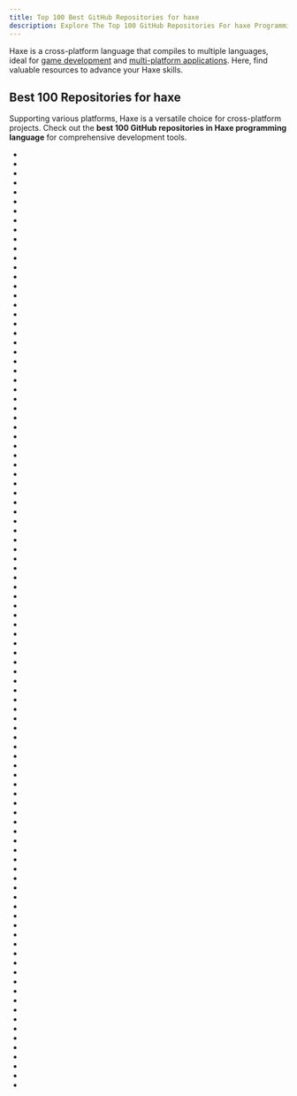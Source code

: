 ```yaml
---
title: Top 100 Best GitHub Repositories for haxe
description: Explore The Top 100 GitHub Repositories For haxe Programming Languages Listed Ranked By Most Stargazers And Forks By GitHub Community.
---
```


Haxe is a cross-platform language that compiles to multiple languages, ideal for [game development](/repositories/frameworks/game-development) and [multi-platform applications](/repositories/frameworks/desktop-and-crossplatform). Here, find valuable resources to advance your Haxe skills.

## Best 100 Repositories for haxe

Supporting various platforms, Haxe is a versatile choice for cross-platform projects. Check out the **best 100 GitHub repositories in Haxe programming language** for comprehensive development tools.

- <Badge owner="HaxeFoundation" repoName="haxe" stars="https://img.shields.io/github/stars/HaxeFoundation/haxe?style=flat&logoSize=auto" forks="https://img.shields.io/github/forks/HaxeFoundation/haxe?style=flat&logoSize=auto"/>
- <Badge owner="deepnight" repoName="ldtk" stars="https://img.shields.io/github/stars/deepnight/ldtk?style=flat&logoSize=auto" forks="https://img.shields.io/github/forks/deepnight/ldtk?style=flat&logoSize=auto"/>
- <Badge owner="HeapsIO" repoName="heaps" stars="https://img.shields.io/github/stars/HeapsIO/heaps?style=flat&logoSize=auto" forks="https://img.shields.io/github/forks/HeapsIO/heaps?style=flat&logoSize=auto"/>
- <Badge owner="FunkinCrew" repoName="Funkin" stars="https://img.shields.io/github/stars/FunkinCrew/Funkin?style=flat&logoSize=auto" forks="https://img.shields.io/github/forks/FunkinCrew/Funkin?style=flat&logoSize=auto"/>
- <Badge owner="haxiomic" repoName="GPU-Fluid-Experiments" stars="https://img.shields.io/github/stars/haxiomic/GPU-Fluid-Experiments?style=flat&logoSize=auto" forks="https://img.shields.io/github/forks/haxiomic/GPU-Fluid-Experiments?style=flat&logoSize=auto"/>
- <Badge owner="HaxeFlixel" repoName="flixel" stars="https://img.shields.io/github/stars/HaxeFlixel/flixel?style=flat&logoSize=auto" forks="https://img.shields.io/github/forks/HaxeFlixel/flixel?style=flat&logoSize=auto"/>
- <Badge owner="openfl" repoName="openfl" stars="https://img.shields.io/github/stars/openfl/openfl?style=flat&logoSize=auto" forks="https://img.shields.io/github/forks/openfl/openfl?style=flat&logoSize=auto"/>
- <Badge owner="watabou" repoName="TownGeneratorOS" stars="https://img.shields.io/github/stars/watabou/TownGeneratorOS?style=flat&logoSize=auto" forks="https://img.shields.io/github/forks/watabou/TownGeneratorOS?style=flat&logoSize=auto"/>
- <Badge owner="saharan" repoName="works" stars="https://img.shields.io/github/stars/saharan/works?style=flat&logoSize=auto" forks="https://img.shields.io/github/forks/saharan/works?style=flat&logoSize=auto"/>
- <Badge owner="ShadowMario" repoName="FNF-PsychEngine" stars="https://img.shields.io/github/stars/ShadowMario/FNF-PsychEngine?style=flat&logoSize=auto" forks="https://img.shields.io/github/forks/ShadowMario/FNF-PsychEngine?style=flat&logoSize=auto"/>
- <Badge owner="aduros" repoName="flambe" stars="https://img.shields.io/github/stars/aduros/flambe?style=flat&logoSize=auto" forks="https://img.shields.io/github/forks/aduros/flambe?style=flat&logoSize=auto"/>
- <Badge owner="waud" repoName="waud" stars="https://img.shields.io/github/stars/waud/waud?style=flat&logoSize=auto" forks="https://img.shields.io/github/forks/waud/waud?style=flat&logoSize=auto"/>
- <Badge owner="deepnight" repoName="gameBase" stars="https://img.shields.io/github/stars/deepnight/gameBase?style=flat&logoSize=auto" forks="https://img.shields.io/github/forks/deepnight/gameBase?style=flat&logoSize=auto"/>
- <Badge owner="luxeengine" repoName="alpha" stars="https://img.shields.io/github/stars/luxeengine/alpha?style=flat&logoSize=auto" forks="https://img.shields.io/github/forks/luxeengine/alpha?style=flat&logoSize=auto"/>
- <Badge owner="ncannasse" repoName="castle" stars="https://img.shields.io/github/stars/ncannasse/castle?style=flat&logoSize=auto" forks="https://img.shields.io/github/forks/ncannasse/castle?style=flat&logoSize=auto"/>
- <Badge owner="deltaluca" repoName="nape" stars="https://img.shields.io/github/stars/deltaluca/nape?style=flat&logoSize=auto" forks="https://img.shields.io/github/forks/deltaluca/nape?style=flat&logoSize=auto"/>
- <Badge owner="HeapsIO" repoName="hide" stars="https://img.shields.io/github/stars/HeapsIO/hide?style=flat&logoSize=auto" forks="https://img.shields.io/github/forks/HeapsIO/hide?style=flat&logoSize=auto"/>
- <Badge owner="Ogmo-Editor-3" repoName="OgmoEditor3-CE" stars="https://img.shields.io/github/stars/Ogmo-Editor-3/OgmoEditor3-CE?style=flat&logoSize=auto" forks="https://img.shields.io/github/forks/Ogmo-Editor-3/OgmoEditor3-CE?style=flat&logoSize=auto"/>
- <Badge owner="HaxePunk" repoName="HaxePunk" stars="https://img.shields.io/github/stars/HaxePunk/HaxePunk?style=flat&logoSize=auto" forks="https://img.shields.io/github/forks/HaxePunk/HaxePunk?style=flat&logoSize=auto"/>
- <Badge owner="proletariatgames" repoName="unreal.hx" stars="https://img.shields.io/github/stars/proletariatgames/unreal.hx?style=flat&logoSize=auto" forks="https://img.shields.io/github/forks/proletariatgames/unreal.hx?style=flat&logoSize=auto"/>
- <Badge owner="HaxeFlixel" repoName="flixel-demos" stars="https://img.shields.io/github/stars/HaxeFlixel/flixel-demos?style=flat&logoSize=auto" forks="https://img.shields.io/github/forks/HaxeFlixel/flixel-demos?style=flat&logoSize=auto"/>
- <Badge owner="ianharrigan" repoName="haxeui" stars="https://img.shields.io/github/stars/ianharrigan/haxeui?style=flat&logoSize=auto" forks="https://img.shields.io/github/forks/ianharrigan/haxeui?style=flat&logoSize=auto"/>
- <Badge owner="Dvergar" repoName="awesome-haxe-gamedev" stars="https://img.shields.io/github/stars/Dvergar/awesome-haxe-gamedev?style=flat&logoSize=auto" forks="https://img.shields.io/github/forks/Dvergar/awesome-haxe-gamedev?style=flat&logoSize=auto"/>
- <Badge owner="larsiusprime" repoName="bazaarBot" stars="https://img.shields.io/github/stars/larsiusprime/bazaarBot?style=flat&logoSize=auto" forks="https://img.shields.io/github/forks/larsiusprime/bazaarBot?style=flat&logoSize=auto"/>
- <Badge owner="Tw1ddle" repoName="geometrize-haxe" stars="https://img.shields.io/github/stars/Tw1ddle/geometrize-haxe?style=flat&logoSize=auto" forks="https://img.shields.io/github/forks/Tw1ddle/geometrize-haxe?style=flat&logoSize=auto"/>
- <Badge owner="haxeui" repoName="haxeui-core" stars="https://img.shields.io/github/stars/haxeui/haxeui-core?style=flat&logoSize=auto" forks="https://img.shields.io/github/forks/haxeui/haxeui-core?style=flat&logoSize=auto"/>
- <Badge owner="polygonal" repoName="ds" stars="https://img.shields.io/github/stars/polygonal/ds?style=flat&logoSize=auto" forks="https://img.shields.io/github/forks/polygonal/ds?style=flat&logoSize=auto"/>
- <Badge owner="RealyUniqueName" repoName="StablexUI" stars="https://img.shields.io/github/stars/RealyUniqueName/StablexUI?style=flat&logoSize=auto" forks="https://img.shields.io/github/forks/RealyUniqueName/StablexUI?style=flat&logoSize=auto"/>
- <Badge owner="vshaxe" repoName="vshaxe" stars="https://img.shields.io/github/stars/vshaxe/vshaxe?style=flat&logoSize=auto" forks="https://img.shields.io/github/forks/vshaxe/vshaxe?style=flat&logoSize=auto"/>
- <Badge owner="mrdoob" repoName="Hi-ReS-Stats" stars="https://img.shields.io/github/stars/mrdoob/Hi-ReS-Stats?style=flat&logoSize=auto" forks="https://img.shields.io/github/forks/mrdoob/Hi-ReS-Stats?style=flat&logoSize=auto"/>
- <Badge owner="armory3d" repoName="zui" stars="https://img.shields.io/github/stars/armory3d/zui?style=flat&logoSize=auto" forks="https://img.shields.io/github/forks/armory3d/zui?style=flat&logoSize=auto"/>
- <Badge owner="RblSb" repoName="SyncTube" stars="https://img.shields.io/github/stars/RblSb/SyncTube?style=flat&logoSize=auto" forks="https://img.shields.io/github/forks/RblSb/SyncTube?style=flat&logoSize=auto"/>
- <Badge owner="HaxeFoundation" repoName="hscript" stars="https://img.shields.io/github/stars/HaxeFoundation/hscript?style=flat&logoSize=auto" forks="https://img.shields.io/github/forks/HaxeFoundation/hscript?style=flat&logoSize=auto"/>
- <Badge owner="FNF-CNE-Devs" repoName="CodenameEngine" stars="https://img.shields.io/github/stars/FNF-CNE-Devs/CodenameEngine?style=flat&logoSize=auto" forks="https://img.shields.io/github/forks/FNF-CNE-Devs/CodenameEngine?style=flat&logoSize=auto"/>
- <Badge owner="armory3d" repoName="iron" stars="https://img.shields.io/github/stars/armory3d/iron?style=flat&logoSize=auto" forks="https://img.shields.io/github/forks/armory3d/iron?style=flat&logoSize=auto"/>
- <Badge owner="ceramic-engine" repoName="ceramic" stars="https://img.shields.io/github/stars/ceramic-engine/ceramic?style=flat&logoSize=auto" forks="https://img.shields.io/github/forks/ceramic-engine/ceramic?style=flat&logoSize=auto"/>
- <Badge owner="deepnight" repoName="deepnightLibs" stars="https://img.shields.io/github/stars/deepnight/deepnightLibs?style=flat&logoSize=auto" forks="https://img.shields.io/github/forks/deepnight/deepnightLibs?style=flat&logoSize=auto"/>
- <Badge owner="motion-twin" repoName="WebGamesArchives" stars="https://img.shields.io/github/stars/motion-twin/WebGamesArchives?style=flat&logoSize=auto" forks="https://img.shields.io/github/forks/motion-twin/WebGamesArchives?style=flat&logoSize=auto"/>
- <Badge owner="openfl" repoName="starling" stars="https://img.shields.io/github/stars/openfl/starling?style=flat&logoSize=auto" forks="https://img.shields.io/github/forks/openfl/starling?style=flat&logoSize=auto"/>
- <Badge owner="saharan" repoName="GraphSynth" stars="https://img.shields.io/github/stars/saharan/GraphSynth?style=flat&logoSize=auto" forks="https://img.shields.io/github/forks/saharan/GraphSynth?style=flat&logoSize=auto"/>
- <Badge owner="HxGodot" repoName="hxgodot" stars="https://img.shields.io/github/stars/HxGodot/hxgodot?style=flat&logoSize=auto" forks="https://img.shields.io/github/forks/HxGodot/hxgodot?style=flat&logoSize=auto"/>
- <Badge owner="HaxeFoundation" repoName="HaxeManual" stars="https://img.shields.io/github/stars/HaxeFoundation/HaxeManual?style=flat&logoSize=auto" forks="https://img.shields.io/github/forks/HaxeFoundation/HaxeManual?style=flat&logoSize=auto"/>
- <Badge owner="openfl" repoName="away3d" stars="https://img.shields.io/github/stars/openfl/away3d?style=flat&logoSize=auto" forks="https://img.shields.io/github/forks/openfl/away3d?style=flat&logoSize=auto"/>
- <Badge owner="hxdefold" repoName="hxdefold" stars="https://img.shields.io/github/stars/hxdefold/hxdefold?style=flat&logoSize=auto" forks="https://img.shields.io/github/forks/hxdefold/hxdefold?style=flat&logoSize=auto"/>
- <Badge owner="massive-oss" repoName="haxe-react" stars="https://img.shields.io/github/stars/massive-oss/haxe-react?style=flat&logoSize=auto" forks="https://img.shields.io/github/forks/massive-oss/haxe-react?style=flat&logoSize=auto"/>
- <Badge owner="Stencyl" repoName="stencyl-engine" stars="https://img.shields.io/github/stars/Stencyl/stencyl-engine?style=flat&logoSize=auto" forks="https://img.shields.io/github/forks/Stencyl/stencyl-engine?style=flat&logoSize=auto"/>
- <Badge owner="haxegon" repoName="haxegon" stars="https://img.shields.io/github/stars/haxegon/haxegon?style=flat&logoSize=auto" forks="https://img.shields.io/github/forks/haxegon/haxegon?style=flat&logoSize=auto"/>
- <Badge owner="silexlabs" repoName="Cocktail" stars="https://img.shields.io/github/stars/silexlabs/Cocktail?style=flat&logoSize=auto" forks="https://img.shields.io/github/forks/silexlabs/Cocktail?style=flat&logoSize=auto"/>
- <Badge owner="vujadin" repoName="BabylonHx" stars="https://img.shields.io/github/stars/vujadin/BabylonHx?style=flat&logoSize=auto" forks="https://img.shields.io/github/forks/vujadin/BabylonHx?style=flat&logoSize=auto"/>
- <Badge owner="ciscoheat" repoName="mithril-hx" stars="https://img.shields.io/github/stars/ciscoheat/mithril-hx?style=flat&logoSize=auto" forks="https://img.shields.io/github/forks/ciscoheat/mithril-hx?style=flat&logoSize=auto"/>
- <Badge owner="massive-oss" repoName="MassiveUnit" stars="https://img.shields.io/github/stars/massive-oss/MassiveUnit?style=flat&logoSize=auto" forks="https://img.shields.io/github/forks/massive-oss/MassiveUnit?style=flat&logoSize=auto"/>
- <Badge owner="pixijs" repoName="pixi-haxe" stars="https://img.shields.io/github/stars/pixijs/pixi-haxe?style=flat&logoSize=auto" forks="https://img.shields.io/github/forks/pixijs/pixi-haxe?style=flat&logoSize=auto"/>
- <Badge owner="HaxeFoundation" repoName="as3hx" stars="https://img.shields.io/github/stars/HaxeFoundation/as3hx?style=flat&logoSize=auto" forks="https://img.shields.io/github/forks/HaxeFoundation/as3hx?style=flat&logoSize=auto"/>
- <Badge owner="watabou" repoName="RuneGeneratorOS" stars="https://img.shields.io/github/stars/watabou/RuneGeneratorOS?style=flat&logoSize=auto" forks="https://img.shields.io/github/forks/watabou/RuneGeneratorOS?style=flat&logoSize=auto"/>
- <Badge owner="HaxeFoundation" repoName="haxelib" stars="https://img.shields.io/github/stars/HaxeFoundation/haxelib?style=flat&logoSize=auto" forks="https://img.shields.io/github/forks/HaxeFoundation/haxelib?style=flat&logoSize=auto"/>
- <Badge owner="HaxeFoundation" repoName="hxnodejs" stars="https://img.shields.io/github/stars/HaxeFoundation/hxnodejs?style=flat&logoSize=auto" forks="https://img.shields.io/github/forks/HaxeFoundation/hxnodejs?style=flat&logoSize=auto"/>
- <Badge owner="HaxeFlixel" repoName="flixel-ui" stars="https://img.shields.io/github/stars/HaxeFlixel/flixel-ui?style=flat&logoSize=auto" forks="https://img.shields.io/github/forks/HaxeFlixel/flixel-ui?style=flat&logoSize=auto"/>
- <Badge owner="tiagolr" repoName="dconsole" stars="https://img.shields.io/github/stars/tiagolr/dconsole?style=flat&logoSize=auto" forks="https://img.shields.io/github/forks/tiagolr/dconsole?style=flat&logoSize=auto"/>
- <Badge owner="HaxeFlixel" repoName="flixel-addons" stars="https://img.shields.io/github/stars/HaxeFlixel/flixel-addons?style=flat&logoSize=auto" forks="https://img.shields.io/github/forks/HaxeFlixel/flixel-addons?style=flat&logoSize=auto"/>
- <Badge owner="snowkit" repoName="differ" stars="https://img.shields.io/github/stars/snowkit/differ?style=flat&logoSize=auto" forks="https://img.shields.io/github/forks/snowkit/differ?style=flat&logoSize=auto"/>
- <Badge owner="haxe-continuation" repoName="haxe-continuation" stars="https://img.shields.io/github/stars/haxe-continuation/haxe-continuation?style=flat&logoSize=auto" forks="https://img.shields.io/github/forks/haxe-continuation/haxe-continuation?style=flat&logoSize=auto"/>
- <Badge owner="armory3d" repoName="armorlab" stars="https://img.shields.io/github/stars/armory3d/armorlab?style=flat&logoSize=auto" forks="https://img.shields.io/github/forks/armory3d/armorlab?style=flat&logoSize=auto"/>
- <Badge owner="away3d" repoName="away3d-core-openfl" stars="https://img.shields.io/github/stars/away3d/away3d-core-openfl?style=flat&logoSize=auto" forks="https://img.shields.io/github/forks/away3d/away3d-core-openfl?style=flat&logoSize=auto"/>
- <Badge owner="Herschel" repoName="Swivel" stars="https://img.shields.io/github/stars/Herschel/Swivel?style=flat&logoSize=auto" forks="https://img.shields.io/github/forks/Herschel/Swivel?style=flat&logoSize=auto"/>
- <Badge owner="larsiusprime" repoName="polymod" stars="https://img.shields.io/github/stars/larsiusprime/polymod?style=flat&logoSize=auto" forks="https://img.shields.io/github/forks/larsiusprime/polymod?style=flat&logoSize=auto"/>
- <Badge owner="bbpanzu" repoName="bb-fnf-mods" stars="https://img.shields.io/github/stars/bbpanzu/bb-fnf-mods?style=flat&logoSize=auto" forks="https://img.shields.io/github/forks/bbpanzu/bb-fnf-mods?style=flat&logoSize=auto"/>
- <Badge owner="azrafe7" repoName="hxGeomAlgo" stars="https://img.shields.io/github/stars/azrafe7/hxGeomAlgo?style=flat&logoSize=auto" forks="https://img.shields.io/github/forks/azrafe7/hxGeomAlgo?style=flat&logoSize=auto"/>
- <Badge owner="feathersui" repoName="feathersui-openfl" stars="https://img.shields.io/github/stars/feathersui/feathersui-openfl?style=flat&logoSize=auto" forks="https://img.shields.io/github/forks/feathersui/feathersui-openfl?style=flat&logoSize=auto"/>
- <Badge owner="openfl" repoName="actuate" stars="https://img.shields.io/github/stars/openfl/actuate?style=flat&logoSize=auto" forks="https://img.shields.io/github/forks/openfl/actuate?style=flat&logoSize=auto"/>
- <Badge owner="HeapsIO" repoName="hxbit" stars="https://img.shields.io/github/stars/HeapsIO/hxbit?style=flat&logoSize=auto" forks="https://img.shields.io/github/forks/HeapsIO/hxbit?style=flat&logoSize=auto"/>
- <Badge owner="ollyc2015" repoName="BathBombFluidDynamics" stars="https://img.shields.io/github/stars/ollyc2015/BathBombFluidDynamics?style=flat&logoSize=auto" forks="https://img.shields.io/github/forks/ollyc2015/BathBombFluidDynamics?style=flat&logoSize=auto"/>
- <Badge owner="armory3d" repoName="sdfgen" stars="https://img.shields.io/github/stars/armory3d/sdfgen?style=flat&logoSize=auto" forks="https://img.shields.io/github/forks/armory3d/sdfgen?style=flat&logoSize=auto"/>
- <Badge owner="jdonaldson" repoName="promhx" stars="https://img.shields.io/github/stars/jdonaldson/promhx?style=flat&logoSize=auto" forks="https://img.shields.io/github/forks/jdonaldson/promhx?style=flat&logoSize=auto"/>
- <Badge owner="HaxeFoundation" repoName="dox" stars="https://img.shields.io/github/stars/HaxeFoundation/dox?style=flat&logoSize=auto" forks="https://img.shields.io/github/forks/HaxeFoundation/dox?style=flat&logoSize=auto"/>
- <Badge owner="larsiusprime" repoName="firetongue" stars="https://img.shields.io/github/stars/larsiusprime/firetongue?style=flat&logoSize=auto" forks="https://img.shields.io/github/forks/larsiusprime/firetongue?style=flat&logoSize=auto"/>
- <Badge owner="AustinEast" repoName="echo" stars="https://img.shields.io/github/stars/AustinEast/echo?style=flat&logoSize=auto" forks="https://img.shields.io/github/forks/AustinEast/echo?style=flat&logoSize=auto"/>
- <Badge owner="proletariatgames" repoName="HUGS" stars="https://img.shields.io/github/stars/proletariatgames/HUGS?style=flat&logoSize=auto" forks="https://img.shields.io/github/forks/proletariatgames/HUGS?style=flat&logoSize=auto"/>
- <Badge owner="saharan" repoName="HGSL" stars="https://img.shields.io/github/stars/saharan/HGSL?style=flat&logoSize=auto" forks="https://img.shields.io/github/forks/saharan/HGSL?style=flat&logoSize=auto"/>
- <Badge owner="waneck" repoName="croxit" stars="https://img.shields.io/github/stars/waneck/croxit?style=flat&logoSize=auto" forks="https://img.shields.io/github/forks/waneck/croxit?style=flat&logoSize=auto"/>
- <Badge owner="fal-works" repoName="firedancer" stars="https://img.shields.io/github/stars/fal-works/firedancer?style=flat&logoSize=auto" forks="https://img.shields.io/github/forks/fal-works/firedancer?style=flat&logoSize=auto"/>
- <Badge owner="haxiomic" repoName="dts2hx" stars="https://img.shields.io/github/stars/haxiomic/dts2hx?style=flat&logoSize=auto" forks="https://img.shields.io/github/forks/haxiomic/dts2hx?style=flat&logoSize=auto"/>
- <Badge owner="snowkit" repoName="snow" stars="https://img.shields.io/github/stars/snowkit/snow?style=flat&logoSize=auto" forks="https://img.shields.io/github/forks/snowkit/snow?style=flat&logoSize=auto"/>
- <Badge owner="nadako" repoName="Ash-Haxe" stars="https://img.shields.io/github/stars/nadako/Ash-Haxe?style=flat&logoSize=auto" forks="https://img.shields.io/github/forks/nadako/Ash-Haxe?style=flat&logoSize=auto"/>
- <Badge owner="HaxeFoundation" repoName="format" stars="https://img.shields.io/github/stars/HaxeFoundation/format?style=flat&logoSize=auto" forks="https://img.shields.io/github/forks/HaxeFoundation/format?style=flat&logoSize=auto"/>
- <Badge owner="deepnight" repoName="gamefeel" stars="https://img.shields.io/github/stars/deepnight/gamefeel?style=flat&logoSize=auto" forks="https://img.shields.io/github/forks/deepnight/gamefeel?style=flat&logoSize=auto"/>
- <Badge owner="ALANVF" repoName="star" stars="https://img.shields.io/github/stars/ALANVF/star?style=flat&logoSize=auto" forks="https://img.shields.io/github/forks/ALANVF/star?style=flat&logoSize=auto"/>
- <Badge owner="clemos" repoName="try-haxe" stars="https://img.shields.io/github/stars/clemos/try-haxe?style=flat&logoSize=auto" forks="https://img.shields.io/github/forks/clemos/try-haxe?style=flat&logoSize=auto"/>
- <Badge owner="jasononeil" repoName="compiletime" stars="https://img.shields.io/github/stars/jasononeil/compiletime?style=flat&logoSize=auto" forks="https://img.shields.io/github/forks/jasononeil/compiletime?style=flat&logoSize=auto"/>
- <Badge owner="5Mixer" repoName="mphx" stars="https://img.shields.io/github/stars/5Mixer/mphx?style=flat&logoSize=auto" forks="https://img.shields.io/github/forks/5Mixer/mphx?style=flat&logoSize=auto"/>
- <Badge owner="HaxeCheckstyle" repoName="haxe-checkstyle" stars="https://img.shields.io/github/stars/HaxeCheckstyle/haxe-checkstyle?style=flat&logoSize=auto" forks="https://img.shields.io/github/forks/HaxeCheckstyle/haxe-checkstyle?style=flat&logoSize=auto"/>
- <Badge owner="fponticelli" repoName="thx.core" stars="https://img.shields.io/github/stars/fponticelli/thx.core?style=flat&logoSize=auto" forks="https://img.shields.io/github/forks/fponticelli/thx.core?style=flat&logoSize=auto"/>
- <Badge owner="lix-pm" repoName="lix.client" stars="https://img.shields.io/github/stars/lix-pm/lix.client?style=flat&logoSize=auto" forks="https://img.shields.io/github/forks/lix-pm/lix.client?style=flat&logoSize=auto"/>
- <Badge owner="Aurel300" repoName="ammer" stars="https://img.shields.io/github/stars/Aurel300/ammer?style=flat&logoSize=auto" forks="https://img.shields.io/github/forks/Aurel300/ammer?style=flat&logoSize=auto"/>
- <Badge owner="ThatRozebudDude" repoName="FPS-Plus-Public" stars="https://img.shields.io/github/stars/ThatRozebudDude/FPS-Plus-Public?style=flat&logoSize=auto" forks="https://img.shields.io/github/forks/ThatRozebudDude/FPS-Plus-Public?style=flat&logoSize=auto"/>
- <Badge owner="haxetink" repoName="tink_core" stars="https://img.shields.io/github/stars/haxetink/tink_core?style=flat&logoSize=auto" forks="https://img.shields.io/github/forks/haxetink/tink_core?style=flat&logoSize=auto"/>
- <Badge owner="elsassph" repoName="haxe-modular" stars="https://img.shields.io/github/stars/elsassph/haxe-modular?style=flat&logoSize=auto" forks="https://img.shields.io/github/forks/elsassph/haxe-modular?style=flat&logoSize=auto"/>
- <Badge owner="HaxeFoundation" repoName="code-cookbook" stars="https://img.shields.io/github/stars/HaxeFoundation/code-cookbook?style=flat&logoSize=auto" forks="https://img.shields.io/github/forks/HaxeFoundation/code-cookbook?style=flat&logoSize=auto"/>
- <Badge owner="Simn" repoName="hxparse" stars="https://img.shields.io/github/stars/Simn/hxparse?style=flat&logoSize=auto" forks="https://img.shields.io/github/forks/Simn/hxparse?style=flat&logoSize=auto"/>
- <Badge owner="larsiusprime" repoName="SteamWrap" stars="https://img.shields.io/github/stars/larsiusprime/SteamWrap?style=flat&logoSize=auto" forks="https://img.shields.io/github/forks/larsiusprime/SteamWrap?style=flat&logoSize=auto"/>
- <Badge owner="analgesicproductions" repoName="Even-The-Ocean-Open-Source" stars="https://img.shields.io/github/stars/analgesicproductions/Even-The-Ocean-Open-Source?style=flat&logoSize=auto" forks="https://img.shields.io/github/forks/analgesicproductions/Even-The-Ocean-Open-Source?style=flat&logoSize=auto"/>
